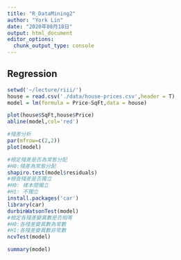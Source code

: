 ```yaml
---
title: "R_DataMining2"
author: "York Lin"
date: "2020年08月18日"
output: html_document
editor_options: 
  chunk_output_type: console
---
```


## Regression
```R
setwd('~/lecture/riii/')
house = read.csv('./data/house-prices.csv',header = T)
model = lm(formula = Price~SqFt,data = house)

plot(house$SqFt,house$Price)
abline(model,col='red')

#殘差分析
par(mfrow=c(2,2))
plot(model)

#檢定殘差是否為常態分配
#H0:殘差為常態分配
shapiro.test(model$residuals)
#檢查殘差是否獨立
#H0: 樣本間獨立
#H1: 不獨立
install.packages('car')
library(car)
durbinWatsonTest(model)
#檢定各殘差變異數是否相等
#H0:各殘差變異數為常數
#H1:各殘差變異數非常數
ncvTest(model)

summary(model)
```